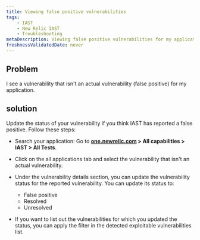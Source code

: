 ```yaml
---
title: Viewing false positive vulnerabilities
tags:
    - IAST
    - New Relic IAST
    - Troubleshooting
metaDescription: Viewing false positive vulnerabilities for my application. 
freshnessValidatedDate: never
---
```


## Problem 

I see a vulnerability that isn't an actual vulnerability (false positive) for my application.

## solution

Update the status of your vulnerability if you think IAST has reported a false positive. Follow these steps:

- Search your application: Go to <DNT>**[one.newrelic.com](https://one.newrelic.com) > All capabilities > IAST > All Tests**</DNT>.

- Click on the all applications tab and select the vulnerability that isn't an actual vulnerability.

- Under the vulnerability details section, you can update the vulnerability status for the reported vulnerability. You can update its status to:
    - False positive
    - Resolved
    - Unresolved

- If you want to list out the vulnerabilities for which you updated the status, you can apply the filter in the detected exploitable vulnerabilities list.